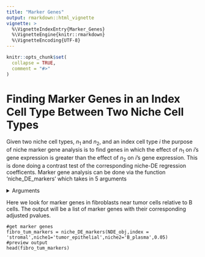 ---
title: "Marker Genes"
output: rmarkdown::html_vignette
vignette: >
  %\VignetteIndexEntry{Marker_Genes}
  %\VignetteEngine{knitr::rmarkdown}
  %\VignetteEncoding{UTF-8}
---

```{r, include = FALSE}
knitr::opts_chunk$set(
  collapse = TRUE,
  comment = "#>"
)
```

# Finding Marker Genes in an Index Cell Type Between Two Niche Cell Types
Given two niche cell types, $n_1$ and $n_2$, and an index cell type $i$ the purpose of niche marker gene analysis is to find genes in which the effect of $n_1$ on $i$'s gene expression is greater than the effect of $n_2$ on $i$'s gene expression. This is done doing a contrast test of the corresponding niche-DE regression coefficents. 
Marker gene analysis can be done via the function 'niche_DE_markers' which takes in 5 arguments

<details>
  <summary>Arguments</summary>
  
+ object: A niche-DE object
+ index: The index cell type
+ niche1: Niche cell type $n_1$
+ niche2: Niche cell type $n_2$
+ alpha: The FDR control level desired

</details>

Here we look for marker genes in fibroblasts near tumor cells relative to B cells. The output will be a list of marker genes with their corresponding adjusted pvalues.
```
#get marker genes
fibro_tum_markers = niche_DE_markers(NDE_obj,index = 'stromal',niche1='tumor_epithelial',niche2='B_plasma',0.05)
#preview output
head(fibro_tum_markers)
```
